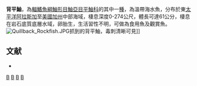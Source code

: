 {{Speciesbox
| taxon = Sebastes maliger
| image = Quillback_Rockfish_Alaska_Sealife_Center.JPG
| status = NE
| status_system = IUCN3.1
| binomial_authority =  [[Jordan|Jordan]] & [[Gilbert|Gilbert]], 1880
| synonyms = *''Sebastichthys maliger, Jordan & Gilbert, 1880''
*''Sebastodes maliger, Jordan & Gilbert, 1880''
}}

'''背平鮋'''，為[[輻鰭魚綱|輻鰭魚綱]][[鮋形目|鮋形目]][[鮋亞目|鮋亞目]][[平鮋科|平鮋科]]的其中一[[種|種]]，為溫帶海水魚，分布於東[[太平洋|太平洋]][[阿拉斯加|阿拉斯加]]至[[美國|美國]][[加州|加州]]中部海域，棲息深度0-274公尺，體長可達61公分，棲息在岩石底質底層水域，卵胎生，生活習性不明，可做為食用魚及觀賞魚。
[[File:Quillback_Rockfish.JPG|thumb]]抓到的背平鮋，毒刺清晰可見]]

==文献==
*{{FishBase_species|genus=Sebastes|species=maliger|year=2014|month=6}}

{{taxonbar}}
[[Category:食用魚|B]]
[[Category:觀賞魚|B]]
[[Category:平鮋屬|B]]
[[Category:1880年描述的魚類|B]]